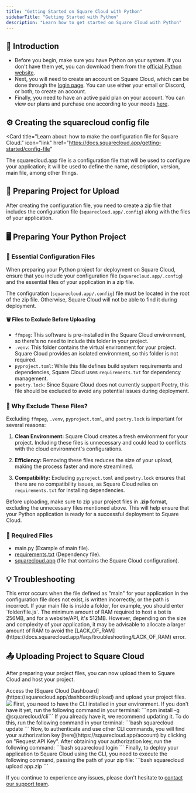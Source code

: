 ```yaml
---
title: "Getting Started on Square Cloud with Python"
sidebarTitle: "Getting Started with Python"
description: "Learn how to get started on Square Cloud with Python"
---
```


## 🚀 Introduction

- Before you begin, make sure you have Python on your system. If you don't have them yet, you can download them from the [official Python website](https://www.python.org/).
- Next, you will need to create an account on Square Cloud, which can be done through the [login page](https://squarecloud.app/login). You can use either your email or Discord, or both, to create an account.
- Finally, you need to have an active paid plan on your account. You can view our plans and purchase one according to your needs [here](https://squarecloud.app/plans).

## ⚙️ Creating the squarecloud config file

<Card
  title="Learn about: how to make the configuration file for Square Cloud."
  icon="link"
  href="https://docs.squarecloud.app/getting-started/config-file"
>
  The squarecloud.app file is a configuration file that will be used to
  configure your application; it will be used to define the name, description,
  version, main file, among other things.
</Card>

## 📁 Preparing Project for Upload

After creating the configuration file, you need to create a zip file that includes the configuration file (`squarecloud.app/.config`) along with the files of your application.

## 🖥️ Preparing Your Python Project

### 📁 Essential Configuration Files

When preparing your Python project for deployment on Square Cloud, ensure that you include your configuration file (`squarecloud.app/.config`) and the essential files of your application in a zip file.

<Warning>The configuration (`squarecloud.app/.config`) file must be located in the root of the zip file. Otherwise, Square Cloud will not be able to find it during deployment.</Warning>

#### 🗑️ Files to Exclude Before Uploading

- `ffmpeg`: This software is pre-installed in the Square Cloud environment, so there's no need to include this folder in your project.
- `.venv`: This folder contains the virtual environment for your project. Square Cloud provides an isolated environment, so this folder is not required.
- `pyproject.toml`: While this file defines build system requirements and dependencies, Square Cloud uses `requirements.txt` for dependency management.
- `poetry.lock`: Since Square Cloud does not currently support Poetry, this file should be excluded to avoid any potential issues during deployment.

### 🤔 Why Exclude These Files?

Excluding `ffmpeg`, `.venv`, `pyproject.toml`, and `poetry.lock` is important for several reasons:

1. **Clean Environment:** Square Cloud creates a fresh environment for your project. Including these files is unnecessary and could lead to conflicts with the cloud environment's configurations.

2. **Efficiency:** Removing these files reduces the size of your upload, making the process faster and more streamlined.

3. **Compatibility:** Excluding `pyproject.toml` and `poetry.lock` ensures that there are no compatibility issues, as Square Cloud relies on `requirements.txt` for installing dependencies.

Before uploading, make sure to zip your project files in **.zip** format, excluding the unnecessary files mentioned above. This will help ensure that your Python application is ready for a successful deployment to Square Cloud.

### 📄 Required Files

- main.py (Example of main file).
- [requirements.txt](./how-to-create-your-requirements) (Dependency file).
- [squarecloud.app](/getting-started/config-file) (file that contains the Square Cloud configuration).

## 💡 Troubleshooting

<AccordionGroup>
  <Accordion
    title="The main file is invalid or corrupted"
    icon="file"
    iconType="solid"
  >
    This error occurs when the file defined as "main" for your application in
    the configuration file does not exist, is written incorrectly, or the path
    is incorrect. If your main file is inside a folder, for example, you should
    enter `folder/file.js`.
  </Accordion>
  <Accordion title="Bad Memory" icon="memory" iconType="solid">
    The minimum amount of RAM required to host a bot is 256MB, and for a
    website/API, it's 512MB. However, depending on the size and complexity of
    your application, it may be advisable to allocate a larger amount of RAM to
    avoid the
    [LACK_OF_RAM](https://docs.squarecloud.app/faqs/troubleshooting/LACK_OF_RAM)
    error.
  </Accordion>
</AccordionGroup>

## 📤 Uploading Project to Square Cloud

After preparing your project files, you can now upload them to Square Cloud and host your project.

<Tabs>
  <Tab title="Dashboard Upload">
    Access the [Square Cloud
    Dashboard](https://squarecloud.app/dashboard/upload) and upload your project
    files.
    <Frame>
      <img src="/images/uploading.gif" style={{ borderRadius: "0.2rem" }} />
    </Frame>
  </Tab>
  <Tab title="CLI Upload">
    <Steps>
      <Step title="First Step">
        First, you need to have the CLI installed in your environment. If you
        don't have it yet, run the following command in your terminal: ```npm install -g @squarecloud/cli``` If you already have it, we
        recommend updating it. To do this, run the following command in your
        terminal: 
        ```bash 
        squarecloud update
        ```
      </Step>
      <Step title="Second Step">
        Now, to authenticate and use other CLI commands, you will find your
        authorization key [here](https://squarecloud.app/account) by clicking on
        "Request API Key". After obtaining your authorization key, run the
        following command: 
        ```bash 
        squarecloud login
        ```
      </Step>
      <Step title="Third Step">
        Finally, to deploy your application to Square Cloud using the CLI, you
        need to execute the following command, passing the path of your zip
        file: 
        ```bash 
        squarecloud upload app.zip
        ```
      </Step>
    </Steps>
  </Tab>
</Tabs>

If you continue to experience any issues, please don't hesitate to [contact our support team](/company/support).
